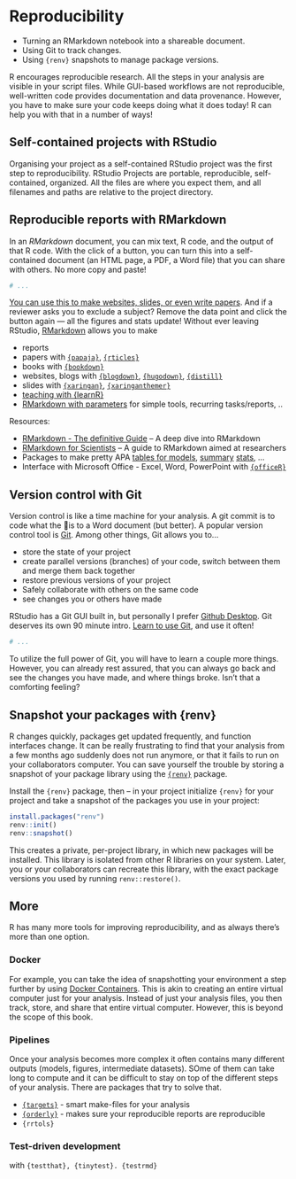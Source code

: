 # Reproducibility

::: {.goals}
-   Turning an RMarkdown notebook into a shareable document.
-   Using Git to track changes.
-   Using `{renv}` snapshots to manage package versions.
:::

R encourages reproducible research. All the steps in your analysis are visible in your
script files. While GUI-based workflows are not reproducible, well-written code provides
documentation and data provenance. However, you have to make sure your code keeps doing
what it does today! R can help you with that in a number of ways!

## Self-contained projects with RStudio

Organising your project as a self-contained RStudio project was the first step to
reproducibility. RStudio Projects are portable, reproducible, self-contained, organized.
All the files are where you expect them, and all filenames and paths are relative to the
project directory.

## Reproducible reports with RMarkdown

In an *RMarkdown* document, you can mix text, R code, and the output of that R code. With
the click of a button, you can turn this into a self-contained document (an HTML page, a
PDF, a Word file) that you can share with others. No more copy and paste!

``` .r
# ...
```

[You can use this to make websites, slides, or even write
papers](https://rmarkdown.rstudio.com/lesson-1.html). And if a reviewer asks you to
exclude a subject? Remove the data point and click the button again --- all the figures
and stats update! Without ever leaving RStudio,
[RMarkdown](https://bookdown.org/yihui/rmarkdown/) allows you to make

-   reports
-   papers with [`{papaja}`](https://github.com/crsh/papaja),
    [`{rticles}`](https://github.com/rstudio/rticles)
-   books with [`{bookdown}`](https://bookdown.org/)
-   websites, blogs with [`{blogdown}`](https://github.com/rstudio/blogdown),
    [`{hugodown}`](https://hugodown.r-lib.org/),
    [`{distill}`](https://rstudio.github.io/distill/)
-   slides with [`{xaringan}`](https://github.com/yihui/xaringan),
    [`{xaringanthemer}`](https://github.com/gadenbuie/xaringanthemer)
-   [teaching with
    {learnR}](https://tinystats.github.io/teacups-giraffes-and-statistics/02_bellCurve.html)
-   [RMarkdown with parameters](https://rmarkdown.rstudio.com/lesson-6.html) for simple
    tools, recurring tasks/reports, ..

Resources:

-   [RMarkdown - The definitive Guide](https://bookdown.org/yihui/rmarkdown/) -- A deep
    dive into RMarkdown
-   [RMarkdown for Scientists](https://rmd4sci.njtierney.com/) -- A guide to RMarkdown
    aimed at researchers
-   Packages to make pretty APA [tables for
    models](http://www.danieldsjoberg.com/gtsummary/index.html),
    [summary](https://cran.r-project.org/web/packages/table1/vignettes/table1-examples.html)
    [stats](https://cran.r-project.org/web/packages/sjPlot/vignettes/tab_model_estimates.html),
    ...
-   Interface with Microsoft Office - Excel, Word, PowerPoint with
    [`{officeR}`](https://davidgohel.github.io/officer/)

## Version control with Git

Version control is like a time machine for your analysis. A git commit is to code what the
💾is to a Word document (but better). A popular version control tool is
[Git](https://git-scm.com/). Among other things, Git allows you to...

-   store the state of your project
-   create parallel versions (branches) of your code, switch between them and merge them
    back together
-   restore previous versions of your project
-   Safely collaborate with others on the same code
-   see changes you or others have made

RStudio has a Git GUI built in, but personally I prefer [Github
Desktop](https://desktop.github.com/). Git deserves its own 90 minute intro. [Learn to use
Git](https://happygitwithr.com/), and use it often!

``` .r
# ...
```

To utilize the full power of Git, you will have to learn a couple more things. However,
you can already rest assured, that you can always go back and see the changes you have
made, and where things broke. Isn't that a comforting feeling?

## Snapshot your packages with {renv}

R changes quickly, packages get updated frequently, and function interfaces change. It can
be really frustrating to find that your analysis from a few months ago suddenly does not
run anymore, or that it fails to run on your collaborators computer. You can save yourself
the trouble by storing a snapshot of your package library using the
[`{renv}`](https://rstudio.github.io/renv/) package.

Install the `{renv}` package, then -- in your project initialize `{renv}` for your project
and take a snapshot of the packages you use in your project:

```r
install.packages("renv")
renv::init()
renv::snapshot()
```

This creates a private, per-project library, in which new packages will be installed. This
library is isolated from other R libraries on your system. Later, you or your
collaborators can recreate this library, with the exact package versions you used by
running `renv::restore()`.

## More

R has many more tools for improving reproducibility, and as always there's more than one
option.

### Docker

For example, you can take the idea of snapshotting your environment a step further by
using [Docker Containers](https://www.rocker-project.org/). This is akin to creating an
entire virtual computer just for your analysis. Instead of just your analysis files, you
then track, store, and share that entire virtual computer. However, this is beyond the
scope of this book.

### Pipelines

Once your analysis becomes more complex it often contains many different outputs (models, figures, intermediate datasets). SOme of them can take long to compute and it can be difficult to stay on top of the different steps of your analysis. There are packages that try to solve that. 

-   [`{targets}`](https://books.ropensci.org/targets/) - smart make-files for your
    analysis
-   [`{orderly}`](https://www.vaccineimpact.org/orderly/) - makes sure your reproducible
    reports are reproducible
-   `{rrtols}`

### Test-driven development

with `{testthat}, {tinytest}. {testrmd}`
